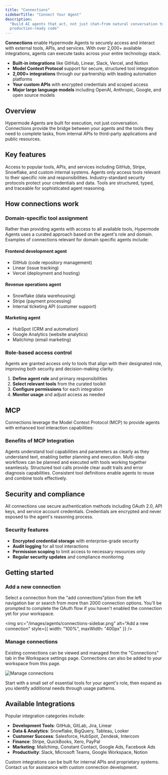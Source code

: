 ```yaml
---
title: "Connections"
sidebarTitle: "Connect Your Agent"
description:
  "Build AI agents that act, not just chat—from natural conversation to
  production-ready code"
---
```


**Connections** enable Hypermode Agents to securely access and interact with
external tools, APIs, and services. With over 2,000+ available integrations,
agents can execute tasks across your entire technology stack.

- **Built-in integrations** like GitHub, Linear, Slack, Vercel, and Notion
- **Model Context Protocol** support for secure, structured tool integration
- **2,000+ integrations** through our partnership with leading automation
  platforms
- **Your custom APIs** with encrypted credentials and scoped access
- **Major large language models** including OpenAI, Anthropic, Google, and open
  source models

## Overview

Hypermode Agents are built for execution, not just conversation. Connections
provide the bridge between your agents and the tools they need to complete
tasks, from internal APIs to third-party applications and public resources.

## Key features

<CardGroup cols={2}>
  <Card title="2,000+ Integrations" icon="plug">
    Access to popular tools, APIs, and services including GitHub, Stripe,
    Snowflake, and custom internal systems.
  </Card>

<Card title="Role-Based Access" icon="shield-check">
  Agents only access tools relevant to their specific role and responsibilities.
</Card>

<Card title="Secure Authentication" icon="lock">
  Industry-standard security protocols protect your credentials and data.
</Card>

  <Card title="Model Context Protocol" icon="code">
    Tools are structured, typed, and traceable for sophisticated agent
    reasoning.
  </Card>
</CardGroup>

## How connections work

### Domain-specific tool assignment

Rather than providing agents with access to all available tools, Hypermode
Agents uses a curated approach based on the agent's role and domain. Examples of
connections relevant for domain specific agents include:

#### Frontend development agent

- GitHub (code repository management)
- Linear (issue tracking)
- Vercel (deployment and hosting)

#### Revenue operations agent

- Snowflake (data warehousing)
- Stripe (payment processing)
- Internal ticketing API (customer support)

#### Marketing agent

- HubSpot (CRM and automation)
- Google Analytics (website analytics)
- Mailchimp (email marketing)

### Role-based access control

<Info>
  Agents are granted access only to tools that align with their designated role,
  improving both security and decision-making clarity.
</Info>

1. **Define agent role** and primary responsibilities
2. **Select relevant tools** from the curated toolkit
3. **Configure permissions** for each integration
4. **Monitor usage** and adjust access as needed

## MCP

Connections leverage the Model Context Protocol (MCP) to provide agents with
enhanced tool interaction capabilities:

### Benefits of MCP Integration

<CardGroup cols={1}>
  <Card title="Enhanced Reasoning" icon="brain">
    Agents understand tool capabilities and parameters as clearly as they
    understand text, enabling better planning and execution.
  </Card>

<Card title="Sophisticated Planning" icon="route">
  Multi-step workflows can be planned and executed with tools working together
  seamlessly.
</Card>

<Card title="Improved Debugging" icon="bug">
  Structured tool calls provide clear audit trails and error diagnosis
  capabilities.
</Card>

  <Card title="Tool Reusability" icon="recycle">
    Consistent tool definitions enable agents to reuse and combine tools
    effectively.
  </Card>
</CardGroup>

## Security and compliance

<Warning>
  All connections use secure authentication methods including OAuth 2.0, API
  keys, and service account credentials. Credentials are encrypted and never
  exposed to the agent's reasoning process.
</Warning>

### Security features

- **Encrypted credential storage** with enterprise-grade security
- **Audit logging** for all tool interactions
- **Permission scoping** to limit access to necessary resources only
- **Regular security updates** and compliance monitoring

## Getting started

### Add a new connection

Select a connection from the "add connections"ption from the left navigation bar
or search from more than 2000 connection options. You'll be prompted to complete
the OAuth flow if you haven't enabled the connection yet for your workspace.

<img
  src="/images/agents/connections-sidebar.png"
  alt="Add a new connection"
  style={{ width: "100%", maxWidth: "400px" }}
/>

### Manage connections

Existing connections can be viewed and managed from the "Connections" tab in the
Workspace settings page. Connections can also be added to your workspace from
this page.

![Manage connections](/images/agents/connections-manage.png)

<Tip>
  Start with a small set of essential tools for your agent's role, then expand
  as you identify additional needs through usage patterns.
</Tip>

## Available Integrations

Popular integration categories include:

- **Development Tools**: GitHub, GitLab, Jira, Linear
- **Data & Analytics**: Snowflake, BigQuery, Tableau, Looker
- **Customer Success**: Salesforce, HubSpot, Zendesk, Intercom
- **Finance**: Stripe, QuickBooks, Xero, PayPal
- **Marketing**: Mailchimp, Constant Contact, Google Ads, Facebook Ads
- **Productivity**: Slack, Microsoft Teams, Google Workspace, Notion

<Info>
  Custom integrations can be built for internal APIs and proprietary systems.
  Contact us for assistance with custom connection development.
</Info>
